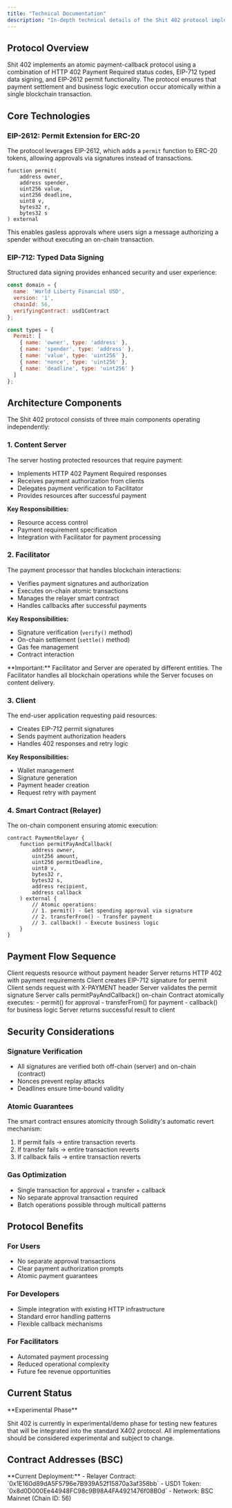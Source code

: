 ```yaml
---
title: "Technical Documentation"
description: "In-depth technical details of the Shit 402 protocol implementation"
---
```


## Protocol Overview

Shit 402 implements an atomic payment-callback protocol using a combination of HTTP 402 Payment Required status codes, EIP-712 typed data signing, and EIP-2612 permit functionality. The protocol ensures that payment settlement and business logic execution occur atomically within a single blockchain transaction.

## Core Technologies

### EIP-2612: Permit Extension for ERC-20

The protocol leverages EIP-2612, which adds a `permit` function to ERC-20 tokens, allowing approvals via signatures instead of transactions.

```solidity
function permit(
    address owner,
    address spender,
    uint256 value,
    uint256 deadline,
    uint8 v,
    bytes32 r,
    bytes32 s
) external
```

This enables gasless approvals where users sign a message authorizing a spender without executing an on-chain transaction.

### EIP-712: Typed Data Signing

Structured data signing provides enhanced security and user experience:

```javascript
const domain = {
  name: 'World Liberty Financial USD',
  version: '1',
  chainId: 56,
  verifyingContract: usd1Contract
};

const types = {
  Permit: [
    { name: 'owner', type: 'address' },
    { name: 'spender', type: 'address' },
    { name: 'value', type: 'uint256' },
    { name: 'nonce', type: 'uint256' },
    { name: 'deadline', type: 'uint256' }
  ]
};
```

## Architecture Components

The Shit 402 protocol consists of three main components operating independently:

### 1. Content Server

The server hosting protected resources that require payment:

- Implements HTTP 402 Payment Required responses
- Receives payment authorization from clients
- Delegates payment verification to Facilitator
- Provides resources after successful payment

**Key Responsibilities:**
- Resource access control
- Payment requirement specification
- Integration with Facilitator for payment processing

### 2. Facilitator

The payment processor that handles blockchain interactions:

- Verifies payment signatures and authorization
- Executes on-chain atomic transactions
- Manages the relayer smart contract
- Handles callbacks after successful payments

**Key Responsibilities:**
- Signature verification (`verify()` method)
- On-chain settlement (`settle()` method)
- Gas fee management
- Contract interaction

<Warning>
  **Important:** Facilitator and Server are operated by different entities. The Facilitator handles all blockchain operations while the Server focuses on content delivery.
</Warning>

### 3. Client

The end-user application requesting paid resources:

- Creates EIP-712 permit signatures
- Sends payment authorization headers
- Handles 402 responses and retry logic

**Key Responsibilities:**
- Wallet management
- Signature generation
- Payment header creation
- Request retry with payment

### 4. Smart Contract (Relayer)

The on-chain component ensuring atomic execution:

```solidity
contract PaymentRelayer {
    function permitPayAndCallback(
        address owner,
        uint256 amount,
        uint256 permitDeadline,
        uint8 v,
        bytes32 r,
        bytes32 s,
        address recipient,
        address callback
    ) external {
        // Atomic operations:
        // 1. permit() - Get spending approval via signature
        // 2. transferFrom() - Transfer payment
        // 3. callback() - Execute business logic
    }
}
```

## Payment Flow Sequence

<Steps>
  <Step title="Initial Request">
    Client requests resource without payment header
  </Step>
  <Step title="402 Response">
    Server returns HTTP 402 with payment requirements
  </Step>
  <Step title="Sign Permit">
    Client creates EIP-712 signature for permit
  </Step>
  <Step title="Retry with Payment">
    Client sends request with X-PAYMENT header
  </Step>
  <Step title="Verify Signature">
    Server validates the permit signature
  </Step>
  <Step title="Execute Contract">
    Server calls permitPayAndCallback() on-chain
  </Step>
  <Step title="Atomic Operations">
    Contract atomically executes:
    - permit() for approval
    - transferFrom() for payment
    - callback() for business logic
  </Step>
  <Step title="Success Response">
    Server returns successful result to client
  </Step>
</Steps>

## Security Considerations

### Signature Verification

- All signatures are verified both off-chain (server) and on-chain (contract)
- Nonces prevent replay attacks
- Deadlines ensure time-bound validity

### Atomic Guarantees

The smart contract ensures atomicity through Solidity's automatic revert mechanism:

1. If permit fails → entire transaction reverts
2. If transfer fails → entire transaction reverts
3. If callback fails → entire transaction reverts

### Gas Optimization

- Single transaction for approval + transfer + callback
- No separate approval transaction required
- Batch operations possible through multicall patterns

## Protocol Benefits

### For Users
- No separate approval transactions
- Clear payment authorization prompts
- Atomic payment guarantees

### For Developers
- Simple integration with existing HTTP infrastructure
- Standard error handling patterns
- Flexible callback mechanisms

### For Facilitators
- Automated payment processing
- Reduced operational complexity
- Future fee revenue opportunities

## Current Status

<Warning>
  **Experimental Phase**

  Shit 402 is currently in experimental/demo phase for testing new features that will be integrated into the standard X402 protocol. All implementations should be considered experimental and subject to change.
</Warning>

## Contract Addresses (BSC)

<Note>
  **Current Deployment:**
  - Relayer Contract: `0x1E160d89dA5F5796e7B939A52f15870a3af358bb`
  - USD1 Token: `0x8d0D000Ee44948FC98c9B98A4FA4921476f08B0d`
  - Network: BSC Mainnet (Chain ID: 56)
</Note>